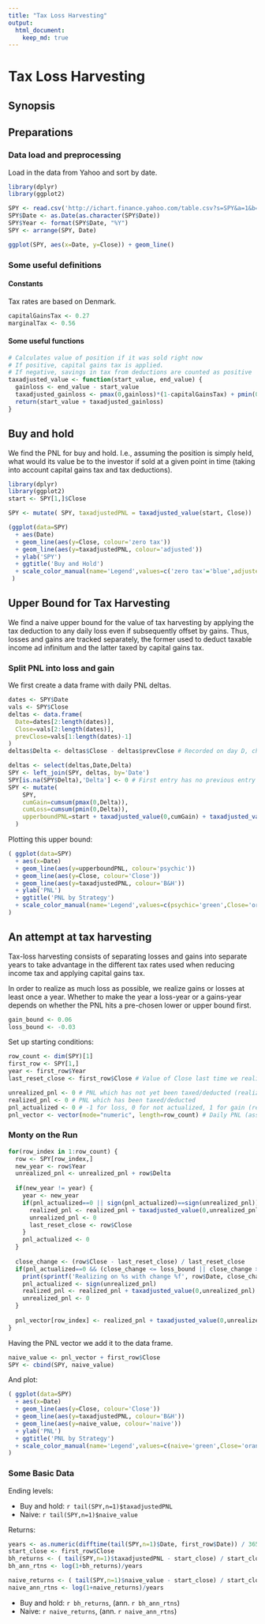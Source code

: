 ```yaml
---
title: "Tax Loss Harvesting"
output: 
  html_document:
    keep_md: true
---
```

# Tax Loss Harvesting

## Synopsis

## Preparations
### Data load and preprocessing
Load in the data from Yahoo and sort by date.
```r
library(dplyr)
library(ggplot2)

SPY <- read.csv('http://ichart.finance.yahoo.com/table.csv?s=SPY&a=1&b=1&c=2005&g=d&ignore=.csv')
SPY$Date <- as.Date(as.character(SPY$Date))
SPY$Year <- format(SPY$Date, "%Y")
SPY <- arrange(SPY, Date)

ggplot(SPY, aes(x=Date, y=Close)) + geom_line()
```

### Some useful definitions
#### Constants
Tax rates are based on Denmark.
```r
capitalGainsTax <- 0.27
marginalTax <- 0.56
```

#### Some useful functions
```r
# Calculates value of position if it was sold right now
# If positive, capital gains tax is applied.
# If negative, savings in tax from deductions are counted as positive
taxadjusted_value <- function(start_value, end_value) {
  gainloss <- end_value - start_value
  taxadjusted_gainloss <- pmax(0,gainloss)*(1-capitalGainsTax) + pmin(0,gainloss)*(1-marginalTax)
  return(start_value + taxadjusted_gainloss)
}
```

## Buy and hold
We find the PNL for buy and hold. I.e., assuming the position is simply held, what would its value be to the investor if sold at a given point in time (taking into account capital gains tax and tax deductions).

```r
library(dplyr)
library(ggplot2)
start <- SPY[1,]$Close

SPY <- mutate( SPY, taxadjustedPNL = taxadjusted_value(start, Close))

(ggplot(data=SPY) 
  + aes(Date)
  + geom_line(aes(y=Close, colour='zero tax')) 
  + geom_line(aes(y=taxadjustedPNL, colour='adjusted'))
  + ylab('SPY')
  + ggtitle('Buy and Hold')
  + scale_color_manual(name='Legend',values=c('zero tax'='blue',adjusted='orange'))
 )
```

## Upper Bound for Tax Harvesting
We find a naive upper bound for the value of tax harvesting by applying the tax deduction to any daily loss even if subsequently offset by gains. Thus, losses and gains are tracked separately, the former used to deduct taxable income ad infinitum and the latter taxed by capital gains tax.

### Split PNL into loss and gain
We first create a data frame with daily PNL deltas.
```r
dates <- SPY$Date
vals <- SPY$Close
deltas <- data.frame(
  Date=dates[2:length(dates)],
  Close=vals[2:length(dates)],
  prevClose=vals[1:length(dates)-1]
)
deltas$Delta <- deltas$Close - deltas$prevClose # Recorded on day D, change in Close from D-1 to D
```

```r
deltas <- select(deltas,Date,Delta)
SPY <- left_join(SPY, deltas, by='Date')
SPY[is.na(SPY$Delta),'Delta'] <- 0 # First entry has no previous entry and thus no delta
SPY <- mutate(
    SPY, 
    cumGain=cumsum(pmax(0,Delta)), 
    cumLoss=cumsum(pmin(0,Delta)),
    upperboundPNL=start + taxadjusted_value(0,cumGain) + taxadjusted_value(0,cumLoss)
  )
```

Plotting this upper bound:
```r
( ggplot(data=SPY)
  + aes(x=Date)
  + geom_line(aes(y=upperboundPNL, colour='psychic'))
  + geom_line(aes(y=Close, colour='Close'))
  + geom_line(aes(y=taxadjustedPNL, colour='B&H'))
  + ylab('PNL')
  + ggtitle('PNL by Strategy')
  + scale_color_manual(name='Legend',values=c(psychic='green',Close='orange', 'B&H'='violet'))
)
```

## An attempt at tax harvesting
Tax-loss harvesting consists of separating losses and gains into separate years to take advantage in the different tax rates used when reducing income tax and applying capital gains tax.

In order to realize as much loss as possible, we realize gains or losses at least once a year. Whether to make the year a loss-year or a gains-year depends on whether the PNL hits a pre-chosen lower or upper bound first.

```r
gain_bound <- 0.06
loss_bound <- -0.03
```

Set up starting conditions:
```r
row_count <- dim(SPY)[1] 
first_row <- SPY[1,]
year <- first_row$Year 
last_reset_close <- first_row$Close # Value of Close last time we realized gains/losses

unrealized_pnl <- 0 # PNL which has not yet been taxed/deducted (realized)
realized_pnl <- 0 # PNL which has been taxed/deducted
pnl_actualized <- 0 # -1 for loss, 0 for not actualized, 1 for gain (records last tax realization)
pnl_vector <- vector(mode="numeric", length=row_count) # Daily PNL (assuming full sell-out)
```

### Monty on the Run
```r
for(row_index in 1:row_count) {
  row <- SPY[row_index,]
  new_year <- row$Year
  unrealized_pnl <- unrealized_pnl + row$Delta
  
  if(new_year != year) {
    year <- new_year
    if(pnl_actualized==0 || sign(pnl_actualized)==sign(unrealized_pnl)) {
      realized_pnl <- realized_pnl + taxadjusted_value(0,unrealized_pnl)
      unrealized_pnl <- 0
      last_reset_close <- row$Close
    } 
    pnl_actualized <- 0
  }
  
  close_change <- (row$Close - last_reset_close) / last_reset_close 
  if(pnl_actualized==0 && (close_change <= loss_bound || close_change >= gain_bound) ) {
    print(sprintf('Realizing on %s with change %f', row$Date, close_change))
    pnl_actualized <- sign(unrealized_pnl)
    realized_pnl <- realized_pnl + taxadjusted_value(0,unrealized_pnl)
    unrealized_pnl <- 0
  }
  
  pnl_vector[row_index] <- realized_pnl + taxadjusted_value(0,unrealized_pnl)[1]
}
```

Having the PNL vector we add it to the data frame.

```r
naive_value <- pnl_vector + first_row$Close
SPY <- cbind(SPY, naive_value)
```

And plot:
```r
( ggplot(data=SPY)
  + aes(x=Date)
  + geom_line(aes(y=Close, colour='Close'))
  + geom_line(aes(y=taxadjustedPNL, colour='B&H'))
  + geom_line(aes(y=naive_value, colour='naive'))
  + ylab('PNL')
  + ggtitle('PNL by Strategy')
  + scale_color_manual(name='Legend',values=c(naive='green',Close='orange', 'B&H'='violet'))
)
```

### Some Basic Data
Ending levels:

* Buy and hold: `r tail(SPY,n=1)$taxadjustedPNL`
* Naive: `r tail(SPY,n=1)$naive_value`

Returns:
```r
years <- as.numeric(difftime(tail(SPY,n=1)$Date, first_row$Date)) / 365.25
start_close <- first_row$Close
bh_returns <- ( tail(SPY,n=1)$taxadjustedPNL - start_close) / start_close
bh_ann_rtns <- log(1+bh_returns)/years 

naive_returns <- ( tail(SPY,n=1)$naive_value - start_close) / start_close
naive_ann_rtns <- log(1+naive_returns)/years
```

* Buy and hold: `r bh_returns`, (ann. `r bh_ann_rtns`)
* Naive: `r naive_returns`, (ann. `r naive_ann_rtns`)